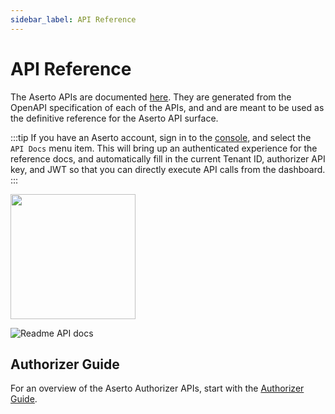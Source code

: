 ```yaml
---
sidebar_label: API Reference
---
```


# API Reference

The Aserto APIs are documented [here](https://aserto.readme.io/reference). They are generated from 
the OpenAPI specification of each of the APIs, and and are meant to be used as the definitive reference 
for the Aserto API surface.

:::tip
If you have an Aserto account, sign in to the [console](https://console.aserto.com), and 
select the `API Docs` menu item. This will bring up an authenticated experience for the
reference docs, and automatically fill in the current Tenant ID, authorizer API key, and JWT 
so that you can directly execute API calls from the dashboard.
:::

[<img src="/api-reference.png" width="200px" />](/api-reference.png)

![Readme API docs](/readme-io.png)

## Authorizer Guide

For an overview of the Aserto Authorizer APIs, start with the [Authorizer Guide](authorizer-guide/overview).

